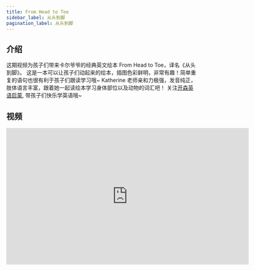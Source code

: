 ```yaml
---
title: From Head to Toe
sidebar_label: 从头到脚
pagination_label: 从头到脚
---
```


## 介绍

这期视频为孩子们带来卡尔爷爷的经典英文绘本 From Head to Toe，译名《从头到脚》。
这是一本可以让孩子们动起来的绘本，插图色彩鲜明，非常有趣！简单重复的语句也很有利于孩子们跟读学习哦~
Katherine 老师亲和力极强，发音纯正，肢体语言丰富，跟着她一起读绘本学习身体部位以及动物的词汇吧！
关注[开森英语启蒙](https://space.bilibili.com/20797715), 带孩子们快乐学英语哦~

## 视频

<iframe
  src="https://player.bilibili.com/player.html?bvid=BV1Sg4y147Lt&cid=1&page=1"
  scrolling="no"
  border="0"
  frameborder="no"
  framespacing="0"
  allowfullscreen="true"
  width="640"
  height="360"
></iframe>
